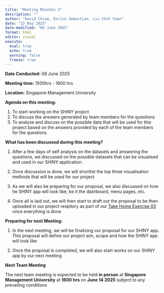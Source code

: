 ```yaml
---
title: "Meeting Minutes 3"
description: ""
author: "David Chiam, Enrico Sebastian, Liu Chih Yuan"
date: "22 May 2025"
date-modified: "08 June 2025"
format: html
editor: visual
execute: 
  eval: true
  echo: true
  warning: false
  freeze: true
---
```


**Date Conducted:** 08 June 2025

**Meeting time:** 1500hrs - 1800 hrs

**Location:** Singapore Management University

**Agenda on this meeting:**

1.  To start working on the SHINY project
2.  To discuss the answers generated by team members for the questions
3.  To analyse and discuss on the possible data that will be used for this project based on the answers provided by each of the team members for the questions

**What has been discussed during this meeting?**

1.  After a few days of self analysis on the datasets and answering the questions, we discussed on the possible datasets that can be visualised and used in our SHINY application.

2.  Once discussion is done, we will shortlist the top three visualisation methods that will be used for our project

3.  As we will also be preparing for our proposal, we also discussed on how he SHINY app will look like; be it the dashboard, menu pages, etc.

4.  Once all is laid out, we will then start to draft out the proposal to be then uploaded in our project respitory as part of our [Take Home Exercise 03](https://isss608projectgroup12.netlify.app/project_proposal/project_proposal) once everything is done

**Preparing for next Meeting:**

1.  In the next meeting, we will be finalizing our proposal for our SHINY app. This proposal will define our project aim, scope and how the SHINY app will look like

2.  Once the proposal is completed, we will also start works on our SHINY app by our next meeting

**Next Team Meeting**

The next team meeting is expected to be held **in person** at **Singapore Management University** at **1600 hrs** on **June 14 2025** subject to any prevailing conditions
